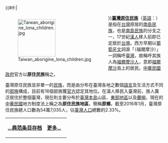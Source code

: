 {{#if:{{{image}}}|<div style="float:left;margin-right:1em">[[Image:Taiwan_aborigine_lona_children.jpg|120px]]
</div>}}'''[[臺灣原住民族|臺灣原住民族]]'''（[[英語|英語]]：{{lang|eng|'''Indigenous Taiwanese'''}}）是指在[[台灣|台灣]]原居的[[南島民族|南島民族]]，也是[[南島民族|南島民族]]的分支之一，17世紀[[汉族|漢人]]移入前即已定居於[[台灣|台灣]]。西方早期以[[葡萄牙文|葡萄牙文]]詞源「{{Lang|la|''Formosa''}}（福爾摩沙）」一詞稱呼[[臺灣|臺灣]]，故稱呼其族人為[[福爾摩沙人|福爾摩沙人]]，意即[[福爾摩沙|福爾摩沙]]島上的居民。[[中華民國|中華民國]][[政府|政府]]官方以'''原住民族'''稱之。

臺灣原住民族並非單一的[[民族|民族]]，而是由分布在臺灣各地之數個[[臺灣南島語群|語言]]及生活方式不同的[[部族|部族]]構成，目前有16個部族獲[[行政院原住民族委員會|官方]]認定其地位。在漢人移民入臺灣前，族人廣泛居住於整個臺灣，現在則主要分布於[[臺灣地理|臺灣本島]]山區、[[東臺灣|東部地區]]以及[[蘭嶼|蘭嶼]]，現在的[[中華民國|中華民國]]地方制度法上稱之為'''原住民族地區'''，簡稱'''原鄉'''。截至2016年1月，臺灣原住民族總人口數為54萬7,035人，佔[[臺灣人口|臺灣人口]]總數的2.33%。

{| class="noprint" width="100%"  border="0" style="padding: 0; margin: 0; background-color:transparent"
|-
|<div style="text-align:left;">'''[[Portal:社会/Featured_article|...典范条目存档]]'''</div>||
 <div style="text-align:right;margin-right:10px;margin-bottom:4px;">
'''[[臺灣原住民族|更多...]]'''
 </div >
|}<noinclude>